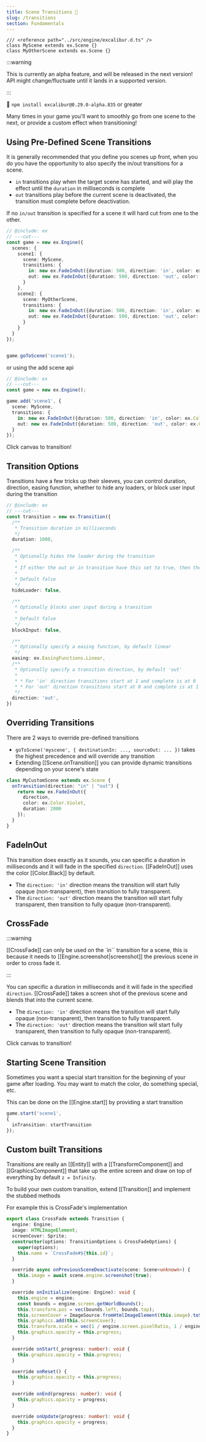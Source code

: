 ```yaml
---
title: Scene Transitions 🧪
slug: /transitions
section: Fundamentals
---
```



```twoslash include ex
/// <reference path="../src/engine/excalibur.d.ts" />
class MyScene extends ex.Scene {}
class MyOtherScene extends ex.Scene {}
```

:::warning

This is currently an alpha feature, and will be released in the next version! API might change/fluctuate until it lands in a supported version.

:::

🧪 `npm install excalibur@0.29.0-alpha.835` or greater

Many times in your game you'll want to smoothly go from one scene to the next, or provide a custom effect when transitioning!

## Using Pre-Defined Scene Transitions

It is generally recommended that you define you scenes up front, when you do you have the opportunity to also specify the in/out transitions for a scene.

* `in` transitions play when the target scene has started, and will play the effect until the `duration` in milliseconds is complete
* `out` transitions play before the current scene is deactivated, the transition must complete before deactivation.

If no `in/out` transition is specified for a scene it will hard cut from one to the other.

```ts twoslash
// @include: ex
// ---cut---
const game = new ex.Engine({
  scenes: {
    scene1: {
      scene: MyScene,
      transitions: {
        in: new ex.FadeInOut({duration: 500, direction: 'in', color: ex.Color.Black}),
        out: new ex.FadeInOut({duration: 500, direction: 'out', color: ex.Color.Black})
      }
    },
    scene2: {
      scene: MyOtherScene,
      transitions: {
        in: new ex.FadeInOut({duration: 500, direction: 'in', color: ex.Color.Black}),
        out: new ex.FadeInOut({duration: 500, direction: 'out', color: ex.Color.Black})
      }
    }
  }
});


game.goToScene('scene1');

```

or using the add scene api

```ts twoslash
// @include: ex
// ---cut---
const game = new ex.Engine();

game.add('scene1', {
  scene: MyScene,
  transitions: {
    in: new ex.FadeInOut({duration: 500, direction: 'in', color: ex.Color.Black}),
    out: new ex.FadeInOut({duration: 500, direction: 'out', color: ex.Color.Black})
  }
});

```

Click canvas to transition!

<GameCodeBlock live 
  title="Transition"
  code={TransitionExample} 
/>

## Transition Options
Transitions have a few tricks up their sleeves, you can control duration, direction, easing function, whether to hide any loaders, or block user input during the transition

```ts twoslash
// @include: ex
// ---cut---
const transition = new ex.Transition({
  /**
   * Transition duration in milliseconds
   */
  duration: 1000,

  /**
   * Optionally hides the loader during the transition
   *
   * If either the out or in transition have this set to true, then the loader will be hidden.
   *
   * Default false
   */
  hideLoader: false,

  /**
   * Optionally blocks user input during a transition
   *
   * Default false
   */
  blockInput: false,

  /**
   * Optionally specify a easing function, by default linear
   */
  easing: ex.EasingFunctions.Linear,
  /**
   * Optionally specify a transition direction, by default 'out'
   *
   * * For 'in' direction transitions start at 1 and complete is at 0
   * * For 'out' direction transitions start at 0 and complete is at 1
   */
  direction: 'out',
})
```

## Overriding Transitions

There are 2 ways to override pre-defined transitions

* `goToScene('myscene', { destinationIn: ..., sourceOut: ... })` takes the highest precedence and will override any transition
* Extending [[Scene.onTransition]] you can provide dynamic transitions depending on your scene's state

```typescript
class MyCustomScene extends ex.Scene {
  onTransition(direction: "in" | "out") {
    return new ex.FadeInOut({
      direction,
      color: ex.Color.Violet,
      duration: 2000
    });
  }
}
```

## FadeInOut

This transition does exactly as it sounds, you can specific a duration in milliseconds and it will fade in the specified `direction`. [[FadeInOut]] uses the color [[Color.Black]] by default.

* The `direction: 'in'` direction means the transition will start fully opaque (non-transparent), then transition to fully transparent.
* The `direction: 'out'` direction means the transition will start fully transparent, then transition to fully opaque (non-transparent).

## CrossFade

:::warning

[[CrossFade]] can only be used on the `in`` transition for a scene, this is because it needs to [[Engine.screenshot|screenshot]] the previous scene in order to cross fade it.

:::


You can specific a duration in milliseconds and it will fade in the specified `direction`. [[CrossFade]] takes a screen shot of the previous scene and blends that into the current scene.

* The `direction: 'in'` direction means the transition will start fully opaque (non-transparent), then transition to fully transparent.
* The `direction: 'out'` direction means the transition will start fully transparent, then transition to fully opaque (non-transparent).

Click canvas to transition!

<GameCodeBlock live 
  title="CrossFade Transition"
  code={CrossFadeTransitionExample} 
/>

## Starting Scene Transition

Sometimes you want a special start transition for the beginning of your game after loading. You may want to match the color, do something special, etc.

This can be done on the [[Engine.start]] by providing a start transition

```typescript
game.start('scene1',
{
  inTransition: startTransition
});

```

## Custom built Transitions

Transitions are really an [[Entity]] with a [[TransformComponent]] and [[GraphicsComponent]] that take up the entire screen and draw on top of everything by default `z = Infinity`.

To build your own custom transition, extend [[Transition]] and implement the stubbed methods

For example this is CrossFade's implementation

```typescript
export class CrossFade extends Transition {
  engine: Engine;
  image: HTMLImageElement;
  screenCover: Sprite;
  constructor(options: TransitionOptions & CrossFadeOptions) {
    super(options);
    this.name = `CrossFade#${this.id}`;
  }

  override async onPreviousSceneDeactivate(scene: Scene<unknown>) {
    this.image = await scene.engine.screenshot(true);
  }

  override onInitialize(engine: Engine): void {
    this.engine = engine;
    const bounds = engine.screen.getWorldBounds();
    this.transform.pos = vec(bounds.left, bounds.top);
    this.screenCover = ImageSource.fromHtmlImageElement(this.image).toSprite();
    this.graphics.add(this.screenCover);
    this.transform.scale = vec(1 / engine.screen.pixelRatio, 1 / engine.screen.pixelRatio);
    this.graphics.opacity = this.progress;
  }

  override onStart(_progress: number): void {
    this.graphics.opacity = this.progress;
  }

  override onReset() {
    this.graphics.opacity = this.progress;
  }

  override onEnd(progress: number): void {
    this.graphics.opacity = progress;
  }

  override onUpdate(progress: number): void {
    this.graphics.opacity = progress;
  }
}
```